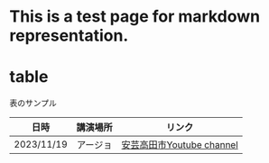 # This is a test page for markdown representation.

 
# table
表のサンプル

| 日時 | 講演場所 | リンク |
| :---: | :----: | :----: |
| 2023/11/19 | アージョ | [安芸高田市Youtube channel](https://www.youtube.com/@user-bp6sx4ft6h) |


<YouTube id="3-5evoiSCco"/>